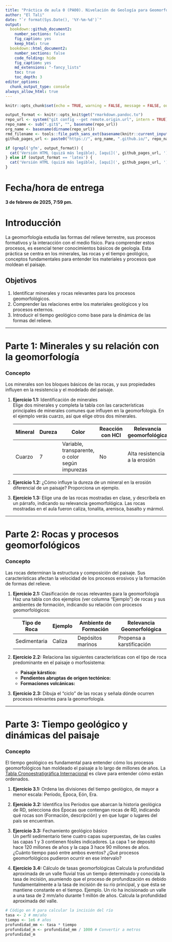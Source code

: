 ```yaml
---
title: "Práctica de aula 0 (PA00). Nivelación de Geología para Geomorfología<small><br>Geomorfología (GEO-114)<br>Universidad Autónoma de Santo Domingo (UASD)<br>Semestre 2025-01</small>"
author: "El Tali"
date: "`r format(Sys.Date(), '%Y-%m-%d')`"
output:
  bookdown::github_document2:
    number_sections: false
    fig_caption: yes
    keep_html: true
  bookdown::html_document2:
    number_sections: false
    code_folding: hide
    fig_caption: yes
    md_extensions: "-fancy_lists"
    toc: true
    toc_depth: 3
editor_options: 
  chunk_output_type: console
always_allow_html: true
---
```


```r
knitr::opts_chunk$set(echo = TRUE, warning = FALSE, message = FALSE, out.width = '100%', fig.retina = 4)
```

```r
output_format <- knitr::opts_knit$get("rmarkdown.pandoc.to")
repo_url <- system("git config --get remote.origin.url", intern = TRUE)
repo_name <- sub(".git$", "", basename(repo_url))
org_name <- basename(dirname(repo_url))
rmd_filename <- tools::file_path_sans_ext(basename(knitr::current_input()))
github_pages_url <- paste0("https://", org_name, ".github.io/", repo_name, "/", rmd_filename, ".html")
```

```r
if (grepl('gfm', output_format)) {
  cat('Versión HTML (quizá más legible), [aquí](', github_pages_url, ')\n', sep = '')
} else if (output_format == 'latex') {
  cat('Versión HTML (quizá más legible), [aquí](', github_pages_url, ')\n', sep = '')
}
```

# Fecha/hora de entrega

**3 de febrero de 2025, 7:59 pm.**

# Introducción

La geomorfología estudia las formas del relieve terrestre, sus procesos formativos y la interacción con el medio físico. Para comprender estos procesos, es esencial tener conocimientos básicos de geología. Esta práctica se centra en los minerales, las rocas y el tiempo geológico, conceptos fundamentales para entender los materiales y procesos que moldean el paisaje.

## Objetivos

1.  Identificar minerales y rocas relevantes para los procesos geomorfológicos.
2.  Comprender las relaciones entre los materiales geológicos y los procesos externos.
3.  Introducir el tiempo geológico como base para la dinámica de las formas del relieve.

------------------------------------------------------------------------

# Parte 1: Minerales y su relación con la geomorfología

### Concepto

Los minerales son los bloques básicos de las rocas, y sus propiedades influyen en la resistencia y el modelado del paisaje.

1.  **Ejercicio 1.1:** Identificación de minerales\
    Elige dos minerales y completa la tabla con las características principales de minerales comunes que influyen en la geomorfología. En el ejemplo verás cuarzo, así que elige otros dos minerales.

    | Mineral | Dureza | Color                                           | Reacción con HCl | Relevancia geomorfológica     |
    |------------|------------|------------------------|------------|-------------|
    | Cuarzo  | 7      | Variable, transparente, o color según impurezas | No               | Alta resistencia a la erosión |

2.  **Ejercicio 1.2:** ¿Cómo influye la dureza de un mineral en la erosión diferencial de un paisaje? Proporciona un ejemplo.

3.  **Ejercicio 1.3:** Elige una de las rocas mostradas en clase, y descríbela en un párrafo, indicando su relevancia geomorfológica. Las rocas mostradas en el aula fueron caliza, tonalita, arenisca, basalto y mármol.

------------------------------------------------------------------------

# Parte 2: Rocas y procesos geomorfológicos

### Concepto

Las rocas determinan la estructura y composición del paisaje. Sus características afectan la velocidad de los procesos erosivos y la formación de formas del relieve.

1.  **Ejercicio 2.1:** Clasificación de rocas relevantes para la geomorfología\
    Haz una tabla con dos ejemplos (ver columna "Ejemplo") de rocas y sus ambientes de formación, indicando su relación con procesos geomorfológicos:

    | Tipo de Roca | Ejemplo | Ambiente de Formación | Relevancia Geomorfológica |
    |--------------|---------|-----------------------|---------------------------|
    | Sedimentaria | Caliza  | Depósitos marinos     | Propensa a karstificación |

2.  **Ejercicio 2.2:** Relaciona las siguientes características con el tipo de roca predominante en el paisaje o morfosistema:

    -   **Paisaje kárstico:**
    -   **Pendientes abruptas de origen tectónico:**
    -   **Formaciones volcánicas:**

3.  **Ejercicio 2.3:** Dibuja el "ciclo" de las rocas y señala dónde ocurren procesos relevantes para la geomorfología.

------------------------------------------------------------------------

# Parte 3: Tiempo geológico y dinámicas del paisaje

### Concepto

El tiempo geológico es fundamental para entender cómo los procesos geomorfológicos han moldeado el paisaje a lo largo de millones de años. La [Tabla Cronoestratigráfica Internacional](https://stratigraphy.org/ICSchart/ChronostratChart2022-02SpanishAmer.pdf) es clave para entender cómo están ordenados.

1.  **Ejercicio 3.1:** Ordena las divisiones del tiempo geológico, de mayor a menor escala: Período, Época, Eón, Era.

2.  **Ejercicio 3.2:** Identifica los Períodos que abarcan la historia geológica de RD, selecciona dos Épocas que contengan rocas de RD, indicando qué rocas son (Formación, descripción) y en que lugar o lugares del país se encuentran.

3.  **Ejercicio 3.3:** Fechamiento geológico básico\
    Un perfil sedimentario tiene cuatro capas superpuestas, de las cuales las capas 1 y 3 contienen fósiles indicadores. La capa 1 se depositó hace 120 millones de años y la capa 3 hace 90 millones de años. ¿Cuánto tiempo pasó entre ambos eventos? ¿Qué procesos geomorfológicos pudieron ocurrir en ese intervalo?

4.  **Ejercicio 3.4:** Cálculo de tasas geomorfológicas Calcula la profundidad aproximada de un valle fluvial tras un tiempo determinado y conocida la tasa de incisión, asumiendo que el proceso de profundización es debido fundamentalmente a la tasa de incisión de su río principal, y que ésta se mantiene constante en el tiempo. Ejemplo. Un río ha incisionado un valle a una tasa de 2 mm/año durante 1 millón de años. Calcula la profundidad aproximada del valle.

```r
# Código en R para calcular la incisión del río
tasa <- 2 # mm/año
tiempo <- 1e6 # años
profundidad_mm <- tasa * tiempo
profundidad_m <- profundidad_mm / 1000 # Convertir a metros
profundidad_m
```
